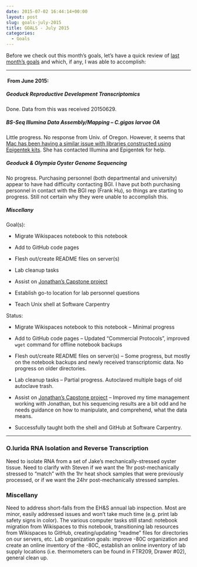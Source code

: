 ```yaml
---
date: 2015-07-02 16:44:14+00:00
layout: post
slug: goals-july-2015
title: GOALS - July 2015
categories:
  - Goals
---
```


Before we check out this month’s goals, let’s have a quick review of [last month’s goals](https://robertslab.github.io/sams-notebook/2015/06/01/goals-june-2015.html) and which, if any, I was able to accomplish:



* * *





####  From June 2015:





##### Geoduck Reproductive Development Transcriptomics



Done. Data from this was received 20150629.



##### BS-Seq Illumina Data Assembly/Mapping – _C.gigas_ larvae OA



Little progress. No response from Univ. of Oregon. However, it seems that [Mac has been having a similar issue with libraries constructed using Epigentek kits](https://github.com/sr320/LabDocs/issues/117). She has contacted Illumina and Epigentek for help.



##### Geoduck & Olympia Oyster Genome Sequencing



No progress. Purchasing personnel (both departmental and university) appear to have had difficulty contacting BGI. I have put both purchasing personnel in contact with the BGI rep (Frank Hu), so things are starting to progress. Still not certain why they were unable to accomplish this.



##### Miscellany



Goal(s):




    
  * Migrate Wikispaces notebook to this notebook

    
  * Add to GitHub code pages

    
  * Flesh out/create README files on server(s)

    
  * Lab cleanup tasks

    
  * Assist on [Jonathan’s Capstone project](https://genefish.wikispaces.com/Jonathan%27s+Notebook)

    
  * Establish go-to location for lab personnel questions

    
  * Teach Unix shell at Software Carpentry



Status:


    
  * Migrate Wikispaces notebook to this notebook – Minimal progress

    
  * Add to GitHub code pages – Updated “Commercial Protocols”, improved `wget` command for offline notebook backups

    
  * Flesh out/create README files on server(s) – Some progress, but mostly on the notebook backups and newly received transcriptomic data. No progress on older directories.

    
  * Lab cleanup tasks – Partial progress. Autoclaved multiple bags of old autoclave trash.

    
  * Assist on [Jonathan’s Capstone project](https://genefish.wikispaces.com/Jonathan%27s+Notebook) – Improved my time management working with Jonathan, but his sequencing results are a bit odd and he needs guidance on how to manipulate, and comprehend, what the data means.

    
  * Successfully taught both the shell and GitHub at Software Carpentry.





* * *







### O.lurida RNA Isolation and Reverse Transcription



Need to isolate RNA from a set of Jake's mechanically-stressed oyster tissue. Need to clarify with Steven if we want the 1hr post-mechanically stressed to "match" with the 1hr heat shock samples that were previously processed, or if we want the 24hr post-mechanically stressed samples.



### Miscellany



Need to address short-falls from the EH&S annual lab inspection. Most are minor, easily addressed issues and won't take much time (e.g. print lab safety signs in color). The various computer tasks still stand: notebook migration from Wikispaces to this notebook, transitioning lab resources from Wikispaces to GitHub, creating/updating "readme" files for directories on our servers, etc. Lab organization goals: improve -80C organization and create an online inventory of the -80C, establish an online inventory of lab supply locations (i.e. thermometers can be found in FTR209, Drawer #02), general clean up.


